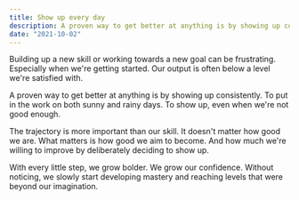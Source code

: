 ```yaml
---
title: Show up every day
description: A proven way to get better at anything is by showing up consistently.
date: "2021-10-02"
---
```


Building up a new skill or working towards a new goal can be frustrating. Especially when we're getting started. Our output is often below a level we're satisfied with.

A proven way to get better at anything is by showing up consistently. To put in the work on both sunny and rainy days. To show up, even when we're not good enough.

The trajectory is more important than our skill. It doesn't matter how good we are. What matters is how good we aim to become. And how much we're willing to improve by deliberately deciding to show up.

With every little step, we grow bolder. We grow our confidence. Without noticing, we slowly start developing mastery and reaching levels that were beyond our imagination.